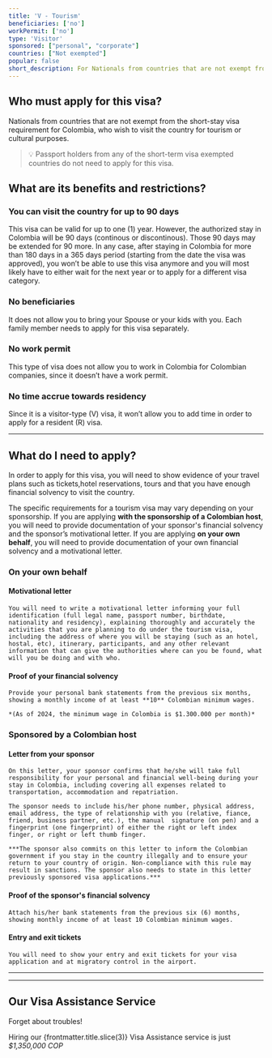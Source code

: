 ```yaml
---
title: 'V - Tourism'
beneficiaries: ['no']
workPermit: ['no']
type: 'Visitor'
sponsored: ["personal", "corporate"]
countries: ["Not exempted"]
popular: false
short_description: For Nationals from countries that are not exempt from the short-stay visa requirement for Colombia, who wish to visit the country for tourism or cultural purposes.
---
```


## Who must apply for this visa?

Nationals from countries that are not exempt from the short-stay visa requirement for Colombia, who wish to visit the country for tourism or cultural purposes.
> 💡 Passport holders from any of the short-term visa exempted countries do not need to apply for this visa.


## What are its benefits and restrictions?

### **You can visit the country for up to 90 days**

This visa can be valid for up to one (1) year. However, the authorized stay in Colombia will be 90 days (continous or discontinous). Those 90 days may be extended for 90 more. In any case, after staying in Colombia for more than 180 days in a 365 days period (starting from the date the visa was approved), you won’t be able to use this visa anymore and you will most likely have to either wait for the next year or to apply for a different visa category.

### **No beneficiaries**

It does not allow you to bring your Spouse or your kids with you. Each family member needs to apply for this visa separately.

### **No work permit**

This type of visa does not allow you to work in Colombia for Colombian companies, since it doesn’t have a work permit.

### **No time accrue towards residency**

Since it is a visitor-type (V) visa, it won’t allow you to add time in order to apply for a resident (R) visa.

---

## What do I need to apply?

In order to apply for this visa, you will need to show evidence of your travel plans such as tickets,hotel reservations, tours and that you have enough financial solvency to visit the country.

The specific requirements for a tourism visa may vary depending on your sponsorship. If you are applying **with the sponsorship of a Colombian host**, you will need to provide documentation of your sponsor's financial solvency and the sponsor’s motivational letter. If you are applying **on your own behalf**, you will need to provide documentation of your own financial solvency and a motivational letter.

### **On your own behalf**

#### **Motivational letter**
    
    You will need to write a motivational letter informing your full identification (full legal name, passport number, birthdate, nationality and residency), explaining thoroughly and accurately the activities that you are planning to do under the tourism visa, including the address of where you will be staying (such as an hotel, hostal, etc), itinerary, participants, and any other relevant information that can give the authorities where can you be found, what will you be doing and with who.
    
#### **Proof of your financial solvency**
    
    Provide your personal bank statements from the previous six months, showing a monthly income of at least **10** Colombian minimum wages.
    
    *(As of 2024, the minimum wage in Colombia is $1.300.000 per month)*
    

### Sponsored by a **Colombian host**

#### **Letter from your sponsor**
    
    On this letter, your sponsor confirms that he/she will take full responsibility for your personal and financial well-being during your stay in Colombia, including covering all expenses related to transportation, accommodation and repatriation.
    
    The sponsor needs to include his/her phone number, physical address, email address, the type of relationship with you (relative, fiance, friend, business partner, etc.), the manual  signature (on pen) and a fingerprint (one fingerprint) of either the right or left index finger, or right or left thumb finger.
    
    ***The sponsor also commits on this letter to inform the Colombian government if you stay in the country illegally and to ensure your return to your country of origin. Non-compliance with this rule may result in sanctions.‍ The sponsor also needs to state in this letter previously sponsored visa applications.***
    
    
#### **Proof of the sponsor's financial solvency**
    
    Attach his/her bank statements from the previous six (6) months, showing monthly income of at least 10 Colombian minimum wages.
    
#### **Entry and exit tickets**
    
    You will need to show your entry and exit tickets for your visa application and at migratory control in the airport.

---

<VisaCosts
    studyFees="16"
    issuanceFees="51"
    apostille={false}
    translation={false}
/>

---

## Our Visa Assistance Service

Forget about troubles!

Hiring our {frontmatter.title.slice(3)} Visa Assistance service is just *$1,350,000 COP*